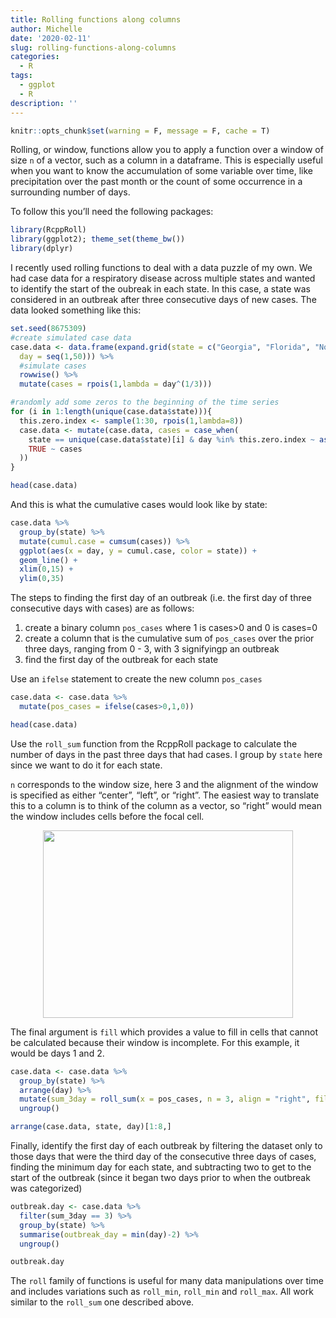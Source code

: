 ```yaml
---
title: Rolling functions along columns
author: Michelle
date: '2020-02-11'
slug: rolling-functions-along-columns
categories:
  - R
tags:
  - ggplot
  - R
description: ''
---
```


```r
knitr::opts_chunk$set(warning = F, message = F, cache = T)
```

Rolling, or window, functions allow you to apply a function over a window of size `n` of a vector, such as a column in a dataframe. This is especially useful when you want to know the accumulation of some variable over time, like precipitation over the past month or the count of some occurrence in a surrounding number of days.

To follow this you'll need the following packages:

```r
library(RcppRoll)
library(ggplot2); theme_set(theme_bw())
library(dplyr)
```

I recently used rolling functions to deal with a data puzzle of my own. We had case data for a respiratory disease across multiple states and wanted to identify the start of the oubreak in each state. In this case, a state was considered in an outbreak after three consecutive days of new cases. The data looked something like this:

```r
set.seed(8675309)
#create simulated case data
case.data <- data.frame(expand.grid(state = c("Georgia", "Florida", "North Carolina", "Alabama", "Mississippi"),
  day = seq(1,50))) %>%
  #simulate cases
  rowwise() %>%
  mutate(cases = rpois(1,lambda = day^(1/3)))

#randomly add some zeros to the beginning of the time series
for (i in 1:length(unique(case.data$state))){
  this.zero.index <- sample(1:30, rpois(1,lambda=8))
  case.data <- mutate(case.data, cases = case_when(
    state == unique(case.data$state)[i] & day %in% this.zero.index ~ as.integer(0),
    TRUE ~ cases
  ))
}

head(case.data)
```

And this is what the cumulative cases would look like by state:

```r
case.data %>%
  group_by(state) %>%
  mutate(cumul.case = cumsum(cases)) %>%
  ggplot(aes(x = day, y = cumul.case, color = state)) +
  geom_line() +
  xlim(0,15) +
  ylim(0,35)
```

The steps to finding the first day of an outbreak (i.e. the first day of three consecutive days with cases) are as follows:

1. create a binary column `pos_cases` where 1 is cases>0 and 0 is cases=0
2. create a column that is the cumulative sum of `pos_cases` over the prior three days, ranging from 0 - 3, with 3 signifyingp an outbreak
3. find the first day of the outbreak for each state

Use an `ifelse` statement to create the new column `pos_cases`

```r
case.data <- case.data %>%
  mutate(pos_cases = ifelse(cases>0,1,0))

head(case.data)
```

Use the `roll_sum` function from the RcppRoll package to calculate the number of days in the past three days that had cases. I group by `state` here since we want to do it for each state. 

`n` corresponds to the window size, here 3 and the alignment of the window is specified as either "center", "left", or "right". The easiest way to translate this to a column is to think of the column as a vector, so "right" would mean the window includes cells before the focal cell. 

<p align="center">
<img src="/img/roll_alignments.png" width="400" height = "300" >
</p>

The final argument is `fill` which provides a value to fill in cells that cannot be calculated because their window is incomplete. For this example, it would be days 1 and 2.

```r
case.data <- case.data %>%
  group_by(state) %>%
  arrange(day) %>%
  mutate(sum_3day = roll_sum(x = pos_cases, n = 3, align = "right", fill = NA)) %>%
  ungroup()

arrange(case.data, state, day)[1:8,]
```

Finally, identify the first day of each outbreak by filtering the dataset only to those days that were the third day of the consecutive three days of cases, finding the minimum day for each state, and subtracting two to get to the start of the outbreak (since it began two days prior to when the outbreak was categorized)

```r
outbreak.day <- case.data %>%
  filter(sum_3day == 3) %>%
  group_by(state) %>%
  summarise(outbreak_day = min(day)-2) %>%
  ungroup()

outbreak.day
```

The `roll` family of functions is useful for many data manipulations over time and includes variations such as `roll_min`, `roll_min` and `roll_max`. All work similar to the `roll_sum` one described above.
